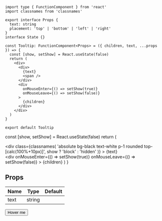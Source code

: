 
```tsx title="components/Tooltip/index.tsx"
import type { FunctionComponent } from 'react'
import classnames from 'classnames'

export interface Props {
  text: string
  placement: 'top' | 'bottom' | 'left' | 'right'
}
interface State {}

const Tooltip: FunctionComponent<Props> = ({ children, text, ...props }) => {
  const [show, setShow] = React.useState(false)
  return (
    <div>
      <div>
        {text}
        <span />
      </div>
      <div
        onMouseEnter={() => setShow(true)}
        onMouseLeave={() => setShow(false)}
      >
        {children}
      </div>
    </div>
  )
}

export default Tooltip
```

  const [show, setShow] = React.useState(false)
  return (
    <div class="relative inline-block">
      <div
        class={classnames(
          'absolute bg-black text-white p-1 rounded top-[calc(100%+10px)]',
          show ? 'block' : 'hidden'
        )}
      >
        {text}
        <span class="absolute -top-2 left-1/2 border-4 border-solid border-x-transparent border-t-black border-b-black" />
      </div>
      <div
        onMouseEnter={() => setShow(true)}
        onMouseLeave={() => setShow(false)}
      >
        {children}
      </div>
    </div>
  )
}

## Props

| Name             | Type   | Default |
| ---------------- | ------ | ------- |
| text<Required /> | string |         |

<Tooltip text="tooltip">
  <button>Hover me</button>
</Tooltip>
